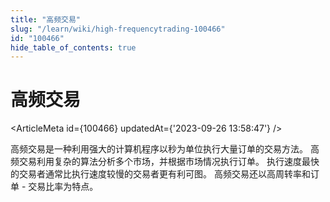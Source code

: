```yaml
---
title: "高频交易"
slug: "/learn/wiki/high-frequencytrading-100466"
id: "100466"
hide_table_of_contents: true
---
```



# 高频交易

<ArticleMeta id={100466} updatedAt={'2023-09-26 13:58:47'} />
<div className='border-solid border-b border-t-0 my-4 border-[var(--ifm-color-gray-300)]' />

高频交易是一种利用强大的计算机程序以秒为单位执行大量订单的交易方法。 高频交易利用复杂的算法分析多个市场，并根据市场情况执行订单。 执行速度最快的交易者通常比执行速度较慢的交易者更有利可图。 高频交易还以高周转率和订单 - 交易比率为特点。
